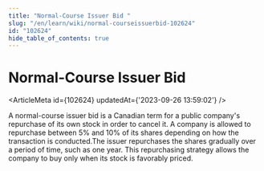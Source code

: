 ```yaml
---
title: "Normal-Course Issuer Bid "
slug: "/en/learn/wiki/normal-courseissuerbid-102624"
id: "102624"
hide_table_of_contents: true
---
```



# Normal-Course Issuer Bid 

<ArticleMeta id={102624} updatedAt={'2023-09-26 13:59:02'} />
<div className='border-solid border-b border-t-0 my-4 border-[var(--ifm-color-gray-300)]' />

A normal-course issuer bid is a Canadian term for a public company's repurchase of its own stock in order to cancel it. A company is allowed to repurchase between 5% and 10% of its shares depending on how the transaction is conducted.The issuer repurchases the shares gradually over a period of time, such as one year. This repurchasing strategy allows the company to buy only when its stock is favorably priced.
